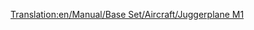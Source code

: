 [[Translation:en/Manual/Base Set/Aircraft/Juggerplane M1]]

{{es/Aeronaves|Nombre=Juggerplane M1
|Imagen=[[File:en/JuggerplaneM1.png|Juggerplane M1]]
|Precio=131.250€ (65.625 £)
|Velocidad=959 km/h (596 mph)
|Coste-anual=12.374 € (6.187 £)
|Diseño=1978
|Duración=20
|Capacidad=200 pasajeros y 40 sacas de correo
|Descripción=El avión Juggerplane M1 es el equivalente al [[es/Manual/Base Set/Aircraft/Darwin 300|Darwin 300/Boeing 747]] en el clima Fantasía.
|Vida-real=Ficción
}}